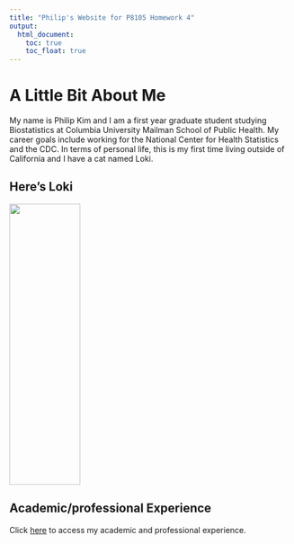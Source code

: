 ```yaml
---
title: "Philip's Website for P8105 Homework 4"
output: 
  html_document:
    toc: true
    toc_float: true
---
```


# A Little Bit About Me 

My name is Philip Kim and I am a first year graduate student studying Biostatistics at Columbia University Mailman School of Public Health. My career goals include working for the National Center for Health Statistics and the CDC. In terms of personal life, this is my first time living outside of California and I have a cat named Loki. 

## Here's Loki

<img src="images/loki.jpg" style="width:50%" height=500px>

## Academic/professional Experience

Click [here](resume.html) to access my academic and professional experience. 
